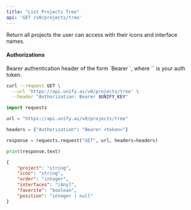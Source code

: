 ```yaml
---
title: "List Projects Tree"
api: 'GET /v0/projects/tree'
---
```

Return all projects the user can access with their icons and interface names.

#### Authorizations

<ParamField header="Authorization" type="string" required="true">
  Bearer authentication header of the form `Bearer <token>`, where `<token>` is your auth token.
</ParamField>

<RequestExample>

```bash cURL
curl --request GET \
  --url 'https://api.unify.ai/v0/projects/tree' \
  --header "Authorization: Bearer $UNIFY_KEY"
```

```python Python
import requests

url = "https://api.unify.ai/v0/projects/tree"

headers = {"Authorization": "Bearer <token>"}

response = requests.request("GET", url, headers=headers)

print(response.text)
```

</RequestExample>
<ResponseExample>

```json 200
{
    "project": "string",
    "icon": "string",
    "order": "integer",
    "interfaces": "[Any]",
    "favorite": "boolean",
    "position": "integer | null"
}
```

</ResponseExample>
